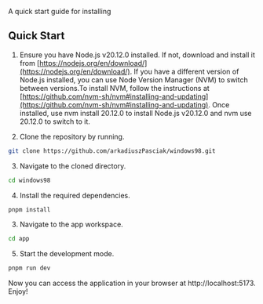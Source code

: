 
<Meta title="Installation" />

<Title>Installation</Title>

<Subtitle>A quick start guide for installing</Subtitle>

## Quick Start

1. Ensure you have Node.js v20.12.0 installed. If not, download and install it from [https://nodejs.org/en/download/](https://nodejs.org/en/download/). If you have a different version of Node.js installed, you can use Node Version Manager (NVM) to switch between versions.To install NVM, follow the instructions at [https://github.com/nvm-sh/nvm#installing-and-updating](https://github.com/nvm-sh/nvm#installing-and-updating). Once installed, use nvm install 20.12.0 to install Node.js v20.12.0 and nvm use 20.12.0 to switch to it.

2. Clone the repository by running.

```bash
git clone https://github.com/arkadiuszPasciak/windows98.git
```

3. Navigate to the cloned directory.

```bash
cd windows98
```

4. Install the required dependencies.

```bash
pnpm install
```

3. Navigate to the app workspace.

```bash
cd app
```

5. Start the development mode.

```bash
pnpm run dev
```

Now you can access the application in your browser at http://localhost:5173. Enjoy!
